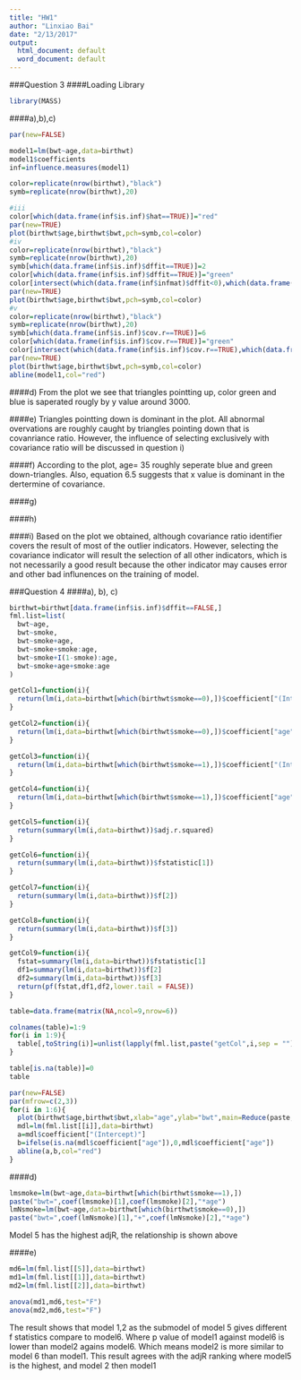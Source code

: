 ```yaml
---
title: "HW1"
author: "Linxiao Bai"
date: "2/13/2017"
output:
  html_document: default
  word_document: default
---
```

###Question 3
####Loading Library
```r
library(MASS)
```
####a),b),c)
```r
par(new=FALSE)

model1=lm(bwt~age,data=birthwt)
model1$coefficients
inf=influence.measures(model1)

color=replicate(nrow(birthwt),"black")
symb=replicate(nrow(birthwt),20)

#iii
color[which(data.frame(inf$is.inf)$hat==TRUE)]="red"
par(new=TRUE)
plot(birthwt$age,birthwt$bwt,pch=symb,col=color)
#iv
color=replicate(nrow(birthwt),"black")
symb=replicate(nrow(birthwt),20)
symb[which(data.frame(inf$is.inf)$dffit==TRUE)]=2
color[which(data.frame(inf$is.inf)$dffit==TRUE)]="green"
color[intersect(which(data.frame(inf$infmat)$dffit<0),which(data.frame(inf$is.inf)$dffit==TRUE))]="blue"
par(new=TRUE)
plot(birthwt$age,birthwt$bwt,pch=symb,col=color)
#v
color=replicate(nrow(birthwt),"black")
symb=replicate(nrow(birthwt),20)
symb[which(data.frame(inf$is.inf)$cov.r==TRUE)]=6
color[which(data.frame(inf$is.inf)$cov.r==TRUE)]="green"
color[intersect(which(data.frame(inf$is.inf)$cov.r==TRUE),which(data.frame(inf$infmat)$cov.r<1))]="blue"
par(new=TRUE)
plot(birthwt$age,birthwt$bwt,pch=symb,col=color)
abline(model1,col="red")

```
####d)
From the plot we see that triangles pointting up, color green and blue is saperated rougly by y value around 3000.

####e)
Triangles pointting down is dominant in the plot. All abnormal overvations are roughly caught by triangles pointing down that is covanriance ratio. However, the influence of selecting exclusively with covariance ratio will be discussed in question i)

####f)
According to the plot, age= 35 roughly seperate blue and green down-triangles. Also, equation 6.5 suggests that x value is dominant in the dertermine of covariance.

####g)

####h)


####i)
Based on the plot we obtained, although covariance ratio identifier covers the result of most of the outlier indicators. However, selecting the covariance indicator will result the selection of all other indicators, which is not necessarily a good result because the other indicator may causes error and other bad influnences on the training of model.

###Question 4
####a), b), c)
```r
birthwt=birthwt[data.frame(inf$is.inf)$dffit==FALSE,]
fml.list=list(
  bwt~age,
  bwt~smoke,
  bwt~smoke+age,
  bwt~smoke+smoke:age,
  bwt~smoke+I(1-smoke):age,
  bwt~smoke+age+smoke:age
)

getCol1=function(i){
  return(lm(i,data=birthwt[which(birthwt$smoke==0),])$coefficient["(Intercept)"])
}

getCol2=function(i){
  return(lm(i,data=birthwt[which(birthwt$smoke==0),])$coefficient["age"])
}

getCol3=function(i){
  return(lm(i,data=birthwt[which(birthwt$smoke==1),])$coefficient["(Intercept)"])
}

getCol4=function(i){
  return(lm(i,data=birthwt[which(birthwt$smoke==1),])$coefficient["age"])
}

getCol5=function(i){
  return(summary(lm(i,data=birthwt))$adj.r.squared)
}

getCol6=function(i){
  return(summary(lm(i,data=birthwt))$fstatistic[1])
}

getCol7=function(i){
  return(summary(lm(i,data=birthwt))$f[2])
}

getCol8=function(i){
  return(summary(lm(i,data=birthwt))$f[3])
}

getCol9=function(i){
  fstat=summary(lm(i,data=birthwt))$fstatistic[1]
  df1=summary(lm(i,data=birthwt))$f[2]
  df2=summary(lm(i,data=birthwt))$f[3]
  return(pf(fstat,df1,df2,lower.tail = FALSE))
}

table=data.frame(matrix(NA,ncol=9,nrow=6))

colnames(table)=1:9
for(i in 1:9){
  table[,toString(i)]=unlist(lapply(fml.list,paste("getCol",i,sep = "")))
}

table[is.na(table)]=0
table

par(new=FALSE)
par(mfrow=c(2,3))
for(i in 1:6){
  plot(birthwt$age,birthwt$bwt,xlab="age",ylab="bwt",main=Reduce(paste, deparse(fml.list[[i]])))
  mdl=lm(fml.list[[i]],data=birthwt)
  a=mdl$coefficient["(Intercept)"]
  b=ifelse(is.na(mdl$coefficient["age"]),0,mdl$coefficient["age"])
  abline(a,b,col="red")
}
```
####d) 
```r
lmsmoke=lm(bwt~age,data=birthwt[which(birthwt$smoke==1),])
paste("bwt=",coef(lmsmoke)[1],coef(lmsmoke)[2],"*age")
lmNsmoke=lm(bwt~age,data=birthwt[which(birthwt$smoke==0),])
paste("bwt=",coef(lmNsmoke)[1],"+",coef(lmNsmoke)[2],"*age")

```
Model 5 has the highest adjR, the relationship is shown above

####e)
```r
md6=lm(fml.list[[5]],data=birthwt)
md1=lm(fml.list[[1]],data=birthwt)
md2=lm(fml.list[[2]],data=birthwt)

anova(md1,md6,test="F")
anova(md2,md6,test="F")
```
The result shows that model 1,2 as the submodel of model 5 gives different f statistics compare to model6. Where p value of model1 against model6 is lower than model2 agains model6. Which means model2 is more similar to model 6 than model1. This result agrees with the adjR ranking where model5 is the highest, and model 2 then model1
